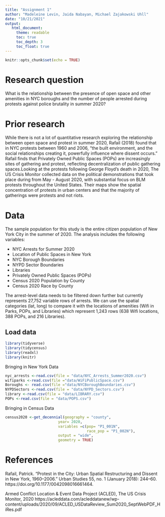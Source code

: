 ```yaml
---
title: "Assignment 1"
author: "Madeleine Levin, Jaida Nabayan, Michael Zajakowski Uhll"
date: "10/21/2021"
output:
   html_document:
     theme: readable
     toc: true
     toc_depth: 3
     toc_float: true
---
```


```r
knitr::opts_chunk$set(echo = TRUE)
```

# Research question

What is the relationship between the presence of open space and other amenities in NYC boroughs and the number of people arrested during protests against police brutality in summer 2020? 

# Prior research
While there is not a lot of quantitative research exploring the relationship between open space and protest in summer 2020, Rafail (2018) found that in NYC protests between 1960 and 2006, "the built
environment, and the social relationships creating it, powerfully influence where dissent occurs." Rafail finds that Privately Owned Public Spaces (POPs) are increasingly sites of gathering and protest, reflecting decentralization of public gathering spaces.Looking at the protests following George Floyd's death in 2020, The US Crisis Monitor collected data on the political demonstrations that took place during from May - August 2020, with substantial focus on BLM protests throughout the United States. Their maps show the spatial concentration of protests in urban centers and that the majority of gatherings were protests and not riots.

# Data

The sample population for this study is the entire citizen population of New York City in the summer of 2020. The analysis includes the following variables:

* NYC Arrests for Summer 2020
* Location of Public Spaces in New York
* NYC Borough Boundaries
* NYPD Sector Boundaries
* Libraries
* Privately Owned Public Spaces (POPs)
* Census 2020 Population by County
* Census 2020 Race by County

The arrest-level data needs to be filtered down further but currently represents 27,752 variable rows of arrests. We can use the spatial categories (lat, long) to compare it with the locations of amenities (Wifi in Parks, POPs, and Libraries) which represent 1,243 rows (638 Wifi locations, 388 POPs, and 216 Libraries). 

## Load data

```r
library(tidyverse)
library(tidycensus)
library(readxl)
library(knitr)
```

Bringing in New York Data
```r
nyc_arrests <-read.csv(file = "data/NYC_Arrests_Summer2020.csv")
wifiparks <-read.csv(file ="data/WiFiPublicSpace.csv")
Boroughs <- read.csv(file ="data/NYCBoroughBoundaries.csv")
NYPDSectors <-read.csv(file = "data/NYPD_Sectors.csv")
library <-read.csv(file = "data/LIBRARY.csv")
POPs <-read.csv(file = "data/POPS.csv")
```

Bringing in Census Data
```r
census2020 <-get_decennial(geography = "county",
                        year= 2020,
                        variables =c(pop= "P1_001N",
                                     race_pop = "P1_002N"),
                        output = "wide",
                        geometry = TRUE)
```

# References

Rafail, Patrick. “Protest in the City: Urban Spatial Restructuring and Dissent in New York, 1960–2006.” Urban Studies 55, no. 1 (January 2018): 244–60. https://doi.org/10.1177/0042098016661464.

Armed Conflict Location & Event Data Project (ACLED), The US Crisis Monitor, 2020 https://acleddata.com/acleddatanew/wp-content/uploads/2020/09/ACLED_USDataReview_Sum2020_SeptWebPDF_HiRes.pdf


